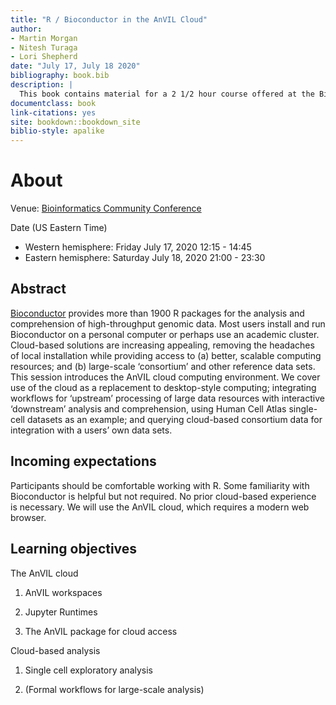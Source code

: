 ```yaml
--- 
title: "R / Bioconductor in the AnVIL Cloud"
author:
- Martin Morgan
- Nitesh Turaga
- Lori Shepherd
date: "July 17, July 18 2020"
bibliography: book.bib
description: |
  This book contains material for a 2 1/2 hour course offered at the Bioinformatics Community Conference 2020.
documentclass: book
link-citations: yes
site: bookdown::bookdown_site
biblio-style: apalike
---
```


# About {-}

Venue: [Bioinformatics Community Conference][BCC]

Date (US Eastern Time)

- Western hemisphere: Friday July 17, 2020 12:15 - 14:45
- Eastern hemisphere: Saturday July 18, 2020 21:00 - 23:30

[BCC]: https://bcc2020.sched.com/

## Abstract {-}

[Bioconductor][] provides more than 1900 R packages for the analysis
and comprehension of high-throughput genomic data. Most users install
and run Bioconductor on a personal computer or perhaps use an academic
cluster. Cloud-based solutions are increasing appealing, removing the
headaches of local installation while providing access to (a) better,
scalable computing resources; and (b) large-scale 'consortium' and
other reference data sets. This session introduces the AnVIL cloud
computing environment. We cover use of the cloud as a replacement to
desktop-style computing; integrating workflows for 'upstream'
processing of large data resources with interactive 'downstream'
analysis and comprehension, using Human Cell Atlas single-cell
datasets as an example; and querying cloud-based consortium data for
integration with a users' own data sets.

## Incoming expectations {-}

Participants should be comfortable working with R.  Some
familiarity with Bioconductor is helpful but not required.  No prior
cloud-based experience is necessary. We will use the AnVIL cloud,
which requires a modern web browser.

## Learning objectives {-}

The AnVIL cloud

1. AnVIL workspaces

1. Jupyter Runtimes

1. The AnVIL package for cloud access

Cloud-based analysis

1. Single cell exploratory analysis

1. (Formal workflows for large-scale analysis)

[Bioconductor]: https://bioconductor.org
